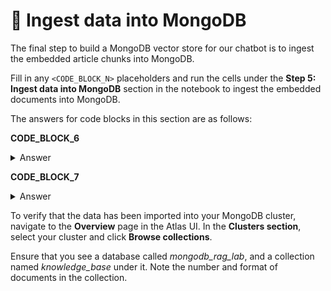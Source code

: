 
# 👐 Ingest data into MongoDB

The final step to build a MongoDB vector store for our chatbot is to ingest the embedded article chunks into MongoDB.

Fill in any `<CODE_BLOCK_N>` placeholders and run the cells under the **Step 5: Ingest data into MongoDB** section in the notebook to ingest the embedded documents into MongoDB.

The answers for code blocks in this section are as follows:

**CODE_BLOCK_6**

<details>
<summary>Answer</summary>
<div>
```python
mongodb_client[DB_NAME][COLLECTION_NAME]
```
</div>
</details>

**CODE_BLOCK_7**

<details>
<summary>Answer</summary>
<div>
```python
collection.insert_many(embedded_docs)
```
</div>
</details>

To verify that the data has been imported into your MongoDB cluster, navigate to the **Overview** page in the Atlas UI. In the **Clusters section**, select your cluster and click **Browse collections**.

<Screenshot url="https://cloud.mongodb.com" src="img/screenshots/40-prepare-the-data/5-ingest-data/1-browse-collections.png" alt="Browse collections" />

Ensure that you see a database called _mongodb_rag_lab_, and a collection named _knowledge_base_ under it. Note the number and format of documents in the collection.

<Screenshot url="https://cloud.mongodb.com" src="img/screenshots/40-prepare-the-data/5-ingest-data/2-verify-collection.png" alt="Verify collection" />
